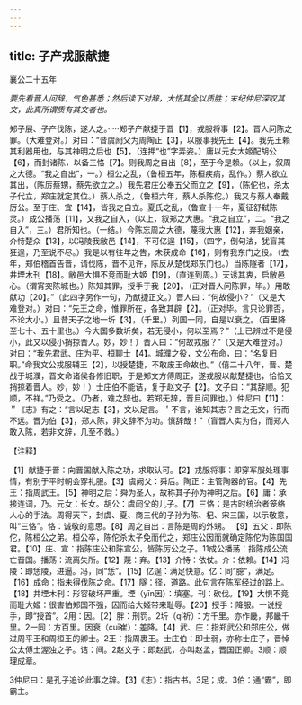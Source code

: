 ```yaml
---
---
---
```

title: 子产戎服献捷
---



襄公二十五年

*要先看晋人问辞，气色甚悉；然后读下对辞，大悟其全以质胜；末纪仲尼深叹其文，此真所谓质有其文者也。*

郑子展、子产伐陈，遂人之。·····郑子产献捷于晋【1】，戎服将事【2】。晋人问陈之罪。（大难登对。）对曰：“昔虞阏父为周陶正【3】，以服事我先王【4】。我先王赖其利器用也，与其神明之后也【5】，（连押“也”字弄姿。）庸以元女大姬配胡公【6】，而封诸陈，以备三恪【7】。则我周之自出【8】，至于今是赖。（以上，叙周之大德。“我之自出”，一。）桓公之乱，（鲁桓五年，陈桓疾病，乱作。）蔡人欲立其出，（陈厉蔡甥，蔡先欲立之。）我先君庄公奉五父而立之【9】，（陈佗也，杀太子代立，郑庄就定其位。）蔡人杀之，（鲁桓六年，蔡人杀陈佗。）我又与蔡人奉戴厉公。至于庄、宜【14】，皆我之自立。夏氏之乱，（鲁宣十一年，夏征舒弑陈灵。）成公播荡【11】，又我之自入，（以上，叙郑之大惠。“我之自立”，二。“我之自入”，三。）君所知也。（一结。）今陈忘周之大德，蔑我大惠【12】，弃我姻亲，介恃楚众【13】，以冯陵我敝邑【14】，不可亿逞【15】，（四字，倒句法，犹盲其狂逞，乃至说不尽。）我是以有往年之告，未获成命【16】，则有我东门之役。（去年，郑伯稽首告晋，请伐陈，晋不见许，陈反从楚伐郑东门也。）当陈隧者【17】，井堙木刊【18】。敝邑大惧不竞而耻大姬【19】，（直连到周。）天诱其衷，启敝邑心。（谓宵突陈城也。）陈知其罪，授手于我【20】。（正对晋人问陈罪，毕。）用敢献功【20】。”（此四字另作一句，乃猷捷正文。）晋人曰：“何故侵小？”（又是大难登对。）对曰：“先王之命，惟罪所在，各致其辟【2】。（正对毕。言只论罪否，不论大小。）且昔天子之地一圻【3】，（千里。）列国一同，自是以衰之。（百里降至七十、五十里也。）今大国多数圻矣，若无侵小，何以至焉？”（上已辨过不是侵小，此又以侵小捎掠晋人。妙，妙！）晋人曰：“何故戎服？”（又是大难登对。）对曰：“我先君武、庄为平、桓聊士【4】。城濮之役，文公布命，曰：“名复旧职。”命我文公戎服辅王【2】，以授楚捷，不敢废王命故也。”（僖二十八年，晋、楚战于城濮，晋文命诸侯各修旧职，于是郑文方傅周正，遂戎服以献楚捷也，恰恰又捎掠着晋人。妙，妙！）士庄伯不能诘，复于赵文子【2】。文子曰：“其辞顺。犯顺，不祥。”乃受之。（乃者，难之辞也。若郑无辞，晋且问罪也。）仲尼曰【11】：＂《志》有之：“言以足志【3】，文以足言。＇不言，谁知其志？言之无文，行而不远。晋为伯【3】，郑人陈，非文辞不为功。慎辞哉！”（盲晋人实为伯，而郑人敢入陈，若非文辞，几至不救。）

【注释】

【1】献捷于晋：向晋国献入陈之功，求取认可。【2】戎服将事：即穿军服处理事情，有别于平时朝会穿礼服。【3】虞阙父：舜后。陶正：主管陶器的官。【4】先王：指周武王。【5】神明之后：舜为圣人，故称其子孙为神明之后。【6】庸：承接连词，乃。元女：长女。胡公：虞阏父的儿子。【7】三恪；是古时统治者笼络人心的手法。周得天下，封虞、夏、商三代的子孙为陈、杞、宋三国，以示敬意，叫“三恪”。恪：诚敬的意思。【8】周之自出：言陈是周的外甥。
【9】五父：即陈佗，陈桓公之弟。桓公卒，陈佗杀太子免而代之，郑庄公因而就确定陈佗为陈国国君。【10】庄、宣：指陈庄公和陈宣公，皆陈厉公之子。11成公播荡：指陈成公流亡晋国。播荡：流离失所。【12】蔑：弃。【13】介恃：依仗。介：依赖。【14】冯陵：即恁陵，进逼。冯，同“恁”。【15】亿逞：满足快意。亿：同“臆”，满足。【16】成命：指未得伐陈之命。【17】隧：径，道路。此句言在陈军经过的路上。【18】井堙木刊：形容破坏严重。堙（yīn因）：填塞。刊：砍伐。【19】大惧不竟而耻大姬：很害怕郑国不强，因而给大姬带来耻辱。【20】授手：降服。一说授手，即“授首”。2用：因。【2】胖：刑罚。2圻（qí祈）：方千里。亦作畿，邦畿千里。2一同：方百里。因衰（cuī崔）：差降。【4】武、庄：指郑武公和郑庄公，做过周平王和周桓王的卿士。2王：指周裹王。士庄伯：即士弱，亦称士庄子，晋悼公太傅土渥浊之子。诘：间。2赵文子：即赵武，亦叫赵孟，晋国正卿。3顺：顺理成章。

3仲尼曰：是孔子追论此事之辞。【3】《志》：指古书。3足；成。3伯：通“霸”，即霸主。